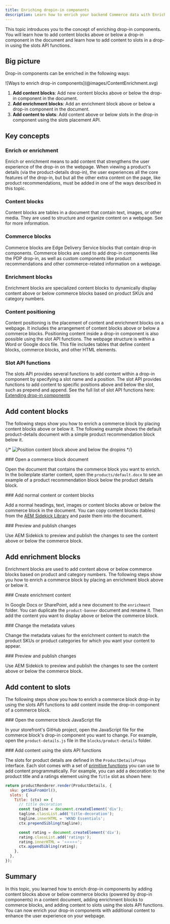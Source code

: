 ```yaml
---
title: Enriching dropin-in components
description: Learn how to enrich your backend Commerce data with Enrichment blocks.
---
```



This topic introduces you to the concept of enriching drop-in components. You will learn how to add content blocks above or below a drop-in component in the document and learn how to add content to slots in a drop-in using the slots API functions.

## Big picture

Drop-in components can be enriched in the following ways:

<Diagram caption="Three ways to enrich drop-in components">
  ![Ways to enrich drop-in components](@images/ContentEnrichment.svg)
</Diagram>

<Callouts columnCount="1">

1. **Add content blocks**: Add new content blocks above or below the drop-in component in the document.
1. **Add enrichment blocks**: Add an enrichment block above or below a drop-in component in the document.
1. **Add content to slots**: Add content above or below slots in the drop-in component using the slots placement API.

</Callouts>

## Key concepts

<Vocabulary>

### Enrich or enrichment

Enrich or enrichment means to add content that strengthens the user experience of the drop-in on the webpage. When viewing a product's details (via the product-details drop-in), the user experiences all the core features of the drop-in, but but all the other extra content on the page, like product recommendations, must be added in one of the ways described in this topic.

### Content blocks

Content blocks are tables in a document that contain text, images, or other media. They are used to structure and organize content on a webpage. See <Link href="https://www.aem.live/developer/block-collection" text="Block collection" />[]() for more information.

### Commerce blocks

Commerce blocks are Edge Delivery Service blocks that contain drop-in components. Commerce blocks are used to add drop-in components like the PDP drop-in, as well as custom components like product recommendations and other commerce-related information on a webpage.


### Enrichment blocks

Enrichment blocks are specialized content blocks to dynamically display content above or below commerce blocks based on product SKUs and category numbers.

### Content positioning

Content positioning is the placement of content and enrichment blocks on a webpage. It includes the arrangement of content blocks above or below a commerce blocks. Positioning content inside a drop-in component is also possible using the slot API functions. The webpage structure is within a Word or Google docs file. This file includes tables that define content blocks, commerce blocks, and other HTML elements.

### Slot API functions

The slots API provides several functions to add content within a drop-in component by specifying a slot name and a position. The slot API provides functions to add content to specific positions above and below the slot, such as prepend and append. See the full list of slot API functions here: [Extending drop-in components](/dropins/all/extending#big-picture)

</Vocabulary>

## Add content blocks

The following steps show you how to enrich a commerce block by placing content blocks above or below it. The following example shows the default product-details document with a simple product recommendation block below it.

{/* <Diagram caption="Position content block above and below the dropin">
  ![Position content block above and below the dropins](@images/PositionContentBlock.png)
</Diagram> */}

<Tasks>

<Task>
### Open a commerce block document

Open the document that contains the commerce block you want to enrich. In the boilerplate starter content, open the `products/default.docx` to see an example of a product recommendation block below the product details block.

</Task>

<Task>
### Add normal content or content blocks

Add a normal headings, text, images or content blocks above or below the commerce block in the document. You can copy content blocks (tables) from the [AEM Sidekick Library](https://sidekick-library--aem-block-collection--adobe.aem.page/tools/sidekick/library.html?plugin=blocks&path=/block-collection/) and paste them into the document.

</Task>

<Task>
### Preview and publish changes

Use AEM Sidekick to preview and publish the changes to see the content above or below the commerce block.

</Task>

</Tasks>

## Add enrichment blocks

Enrichment blocks are used to add content above or below commerce blocks based on product and category numbers. The following steps show you how to enrich a commerce block by placing an enrichment block above or below it.

<Tasks>

<Task>
### Create enrichment content

In Google Docs or SharePoint, add a new document to the `enrichment` folder. You can duplicate the `product-banner` document and rename it. Then add the content you want to display above or below the commerce block.
</Task>

<Task>
### Change the metadata values

Change the metadata values for the enrichment content to match the product SKUs or product categories for which you want your content to appear.

</Task>

<Task>
### Preview and publish changes

Use AEM Sidekick to preview and publish the changes to see the content above or below the commerce block.

</Task>

</Tasks>

## Add content to slots

The following steps show you how to enrich a commerce block drop-in by using the slots API functions to add content inside the drop-in component of a commerce block.

<Tasks>

<Task>
### Open the commerce block JavaScript file

In your storefront's GitHub project, open the JavaScript file for the commerce block's drop-in component you want to change. For example, open the `product-details.js` file in the `blocks/product-details` folder.

</Task>

<Task>
### Add content using the slots API functions

The slots for product details are defined in the `ProductDetailsProps` interface. Each slot comes with a set of [primitive functions](/dropins/all/extending/) you can use to add content programmatically. For example, you can add a decoration to the product title and a ratings element using the `Title` slot as shown here:


```js
return productRenderer.render(ProductDetails, {
  sku: getSkuFromUrl(),
  slots: {
    Title: (ctx) => {
      // title decoration
      const tagline = document.createElement('div');
      tagline.classList.add('title-decoration');
      tagline.innerHTML = 'WKND Essentials';
      ctx.prependSibling(tagline);

      const rating = document.createElement('div');
      rating.classList.add('ratings');
      rating.innerHTML = '⭐️⭐️⭐️⭐️⭐️';
      ctx.appendSibling(rating);
    },
  },
});
```

</Task>

</Tasks>

## Summary

In this topic, you learned how to enrich drop-in components by adding content blocks above or below commerce blocks (powered by drop-in components) in a content document, adding enrichment blocks to commerce blocks, and adding content to slots using the slots API functions. You can now enrich your drop-in components with additional content to enhance the user experience on your webpage.
